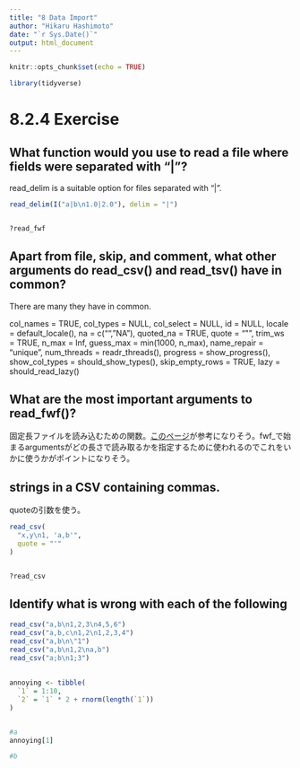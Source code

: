 ```yaml
---
title: "8 Data Import"
author: "Hikaru Hashimoto"
date: "`r Sys.Date()`"
output: html_document
---
```


```r
knitr::opts_chunk$set(echo = TRUE)

library(tidyverse)
```

# 8.2.4 Exercise

## What function would you use to read a file where fields were separated with "|"?

read_delim is a suitable option for files separated with "|".
```r
read_delim(I("a|b\n1.0|2.0"), delim = "|")


?read_fwf
```

## Apart from file, skip, and comment, what other arguments do read_csv() and read_tsv() have in common?

There are many they have in common.

col_names = TRUE,
col_types = NULL,
col_select = NULL,
id = NULL,
locale = default_locale(),
na = c("", "NA"),
quoted_na = TRUE,
quote = "\"",
trim_ws = TRUE,
n_max = Inf,
guess_max = min(1000, n_max),
name_repair = "unique",
num_threads = readr_threads(),
progress = show_progress(),
show_col_types = should_show_types(),
skip_empty_rows = TRUE,
lazy = should_read_lazy()

## What are the most important arguments to read_fwf()?
固定長ファイルを読み込むための関数。[このページ](https://dichika.hateblo.jp/entry/2019/02/19/155517)が参考になりそう。fwf_で始まるargumentsがどの長さで読み取るかを指定するために使われるのでこれをいかに使うかがポイントになりそう。

## strings in a CSV containing commas.  
quoteの引数を使う。
```r
read_csv(
  "x,y\n1, 'a,b'",
  quote = "'"
)


?read_csv
```


## Identify what is wrong with each of the following
```r
read_csv("a,b\n1,2,3\n4,5,6")
read_csv("a,b,c\n1,2\n1,2,3,4")
read_csv("a,b\n\"1")
read_csv("a,b\n1,2\na,b")
read_csv("a;b\n1;3")
```

## 
```r
annoying <- tibble(
  `1` = 1:10,
  `2` = `1` * 2 + rnorm(length(`1`))
)


#a
annoying[1]

#b





```

